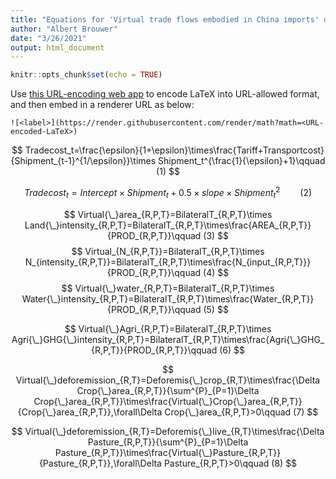 ```yaml
---
title: "Equations for 'Virtual trade flows embodied in China imports' document"
author: "Albert Brouwer"
date: "3/26/2021"
output: html_document
---
```


```r
knitr::opts_chunk$set(echo = TRUE)
```

Use [this URL-encoding web app](https://www.browserling.com/tools/url-encode) to encode LaTeX into URL-allowed
format, and then embed in a renderer URL as below:

`![<label>](https://render.githubusercontent.com/render/math?math=<URL-encoded-LaTeX>)`

$$
Tradecost_t=\frac{\epsilon}{1+\epsilon}\times\frac{Tariff+Transportcost}{Shipment_{t-1}^{1/\epsilon}}\times Shipment_t^{\frac{1}{\epsilon}+1}\qquad (1)
$$

$$
Tradecost_t=Intercept\times Shipment_t +0.5\times slope \times Shipment_t^2\qquad (2)
$$

$$
Virtual{\_}area_{R,P,T}=BilateralT_{R,P,T}\times Land{\_}intensity_{R,P,T}=BilateralT_{R,P,T}\times\frac{AREA_{R,P,T}}{PROD_{R,P,T}}\qquad (3)
$$
$$
Virtual_{N_{R,P,T}}=BilateralT_{R,P,T}\times N_{intensity_{R,P,T}}=BilateralT_{R,P,T}\times\frac{N_{input_{R,P,T}}}{PROD_{R,P,T}}\qquad (4)
$$
$$
Virtual{\_}water_{R,P,T}=BilateralT_{R,P,T}\times Water{\_}intensity_{R,P,T}=BilateralT_{R,P,T}\times\frac{Water_{R,P,T}}{PROD_{R,P,T}}\qquad (5)
$$

$$
Virtual{\_}Agri_{R,P,T}=BilateralT_{R,P,T}\times Agri{\_}GHG{\_}intensity_{R,P,T}=BilateralT_{R,P,T}\times\frac{Agri{\_}GHG_{R,P,T}}{PROD_{R,P,T}}\qquad (6)
$$

$$
Virtual{\_}deforemission_{R,T}=Deforemis{\_}crop_{R,T}\times\frac{\Delta Crop{\_}area_{R,P,T}}{\sum^{P}_{P=1}\Delta Crop{\_}area_{R,P,T}}\times\frac{Virtual{\_}Crop{\_}area_{R,P,T}}{Crop{\_}area_{R,P,T}},\forall\Delta Crop{\_}area_{R,P,T}>0\qquad (7)
$$

$$
Virtual{\_}deforemission_{R,T}=Deforemis{\_}live_{R,T}\times\frac{\Delta Pasture_{R,P,T}}{\sum^{P}_{P=1}\Delta Pasture_{R,P,T}}\times\frac{Virtual{\_}Pasture_{R,P,T}}{Pasture_{R,P,T}},\forall\Delta Pasture_{R,P,T}>0\qquad (8)
$$